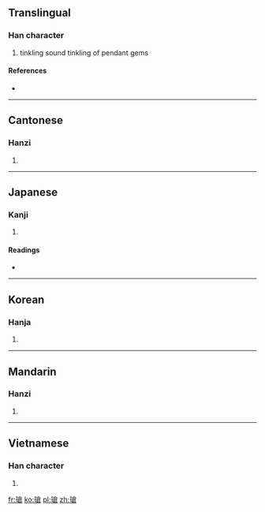{{also|玱}}
==Translingual==

===Han character===
{{Han char|rn=96|rad=玉|as=10|sn=14|four=1816<sub>7</sub>|canj=一土人戈口 (MGOIR)}}

# tinkling sound tinkling of pendant gems

====References====
* {{Han ref|kx=0740.040|dkj=21169|dj=1150.010|hdz=21132.010|uh=7472|ud=29810|bh=E2D2|bd=58066}}

----

==Cantonese==

===Hanzi===
{{yue-hanzi|jyut=|y=cheung1|sim=玱}}

# {{defn|lang=yue|sort=玉10}}

----

==Japanese==

===Kanji===
{{ja-kanji|grade=|rs=玉10}}

# {{defn|lang=ja|sort=玉10}}

====Readings====
* {{ja-readings|on=[[しょう]] (shō), [[そう]] (sō)|kun=|nanori=}}

----

==Korean==

===Hanja===
{{ko-hanja|hangeul=창|eumhun=|rv=chang|mr=ch'ang|y=chang}}

# {{defn|lang=ko|sort=玉10}}

----

==Mandarin==

===Hanzi===
{{cmn-hanzi|sim=玱|pin=[[cuō]] ([[cuo1]]), [[qiāng]] ([[qiang1]])|wg=ts'o<sup>1</sup>, ch'iang<sup>1</sup>}}

# {{defn|lang=cmn|sort=玉10}}

----

==Vietnamese==

===Han character===
{{vi-hantu|[[thương]]|rs=玉10}}

# {{defn|lang=vi|sort=玉10}}

[[fr:瑲]]
[[ko:瑲]]
[[pl:瑲]]
[[zh:瑲]]